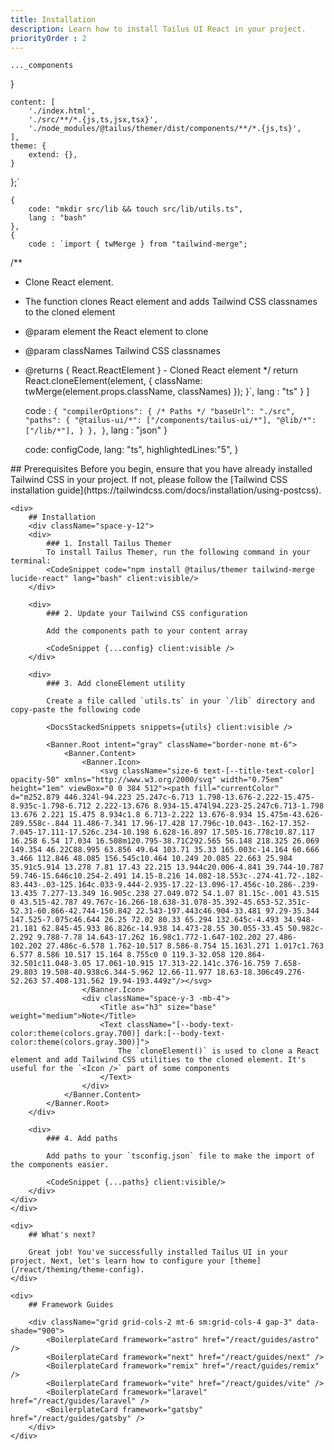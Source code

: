 ```yaml
---
title: Installation
description: Learn how to install Tailus UI React in your project.
priorityOrder : 2
---
```



    ..._components
}

    content: [
        './index.html',
        './src/**/*.{js,ts,jsx,tsx}',
        './node_modules/@tailus/themer/dist/components/**/*.{js,ts}',
    ],
    theme: {
        extend: {},
    }
};`

    {
        code: "mkdir src/lib && touch src/lib/utils.ts",
        lang : "bash"
    },
    {
        code : `import { twMerge } from "tailwind-merge";

/**
 * Clone React element.
 * The function clones React element and adds Tailwind CSS classnames to the cloned element
 * @param element the React element to clone
 * @param classNames Tailwind CSS classnames
 * @returns { React.ReactElement } - Cloned React element
 */
    return React.cloneElement(element, {
        className: twMerge(element.props.className, classNames)
    });
}`,
lang : "ts"
    }
]

    code : `{
    "compilerOptions": {
        /* Paths */
        "baseUrl": "./src",
        "paths": {
            "@tailus-ui/*": ["/components/tailus-ui/*"],
            "@lib/*": ["/lib/*"],
        }
    },
}`,
    lang : "json"
}

    code: configCode,
    lang: "ts",
    highlightedLines:"5",
}


<div className="space-y-20">
    <div>
        ## Prerequisites
        Before you begin, ensure that you have already installed Tailwind CSS in your project. If not, please follow the [Tailwind CSS installation guide](https://tailwindcss.com/docs/installation/using-postcss).
    </div>

    <div>
        ## Installation
        <div className="space-y-12">
        <div>
            ### 1. Install Tailus Themer
            To install Tailus Themer, run the following command in your terminal:
            <CodeSnippet code="npm install @tailus/themer tailwind-merge lucide-react" lang="bash" client:visible/>
        </div>

        <div>
            ### 2. Update your Tailwind CSS configuration

            Add the components path to your content array 

            <CodeSnippet {...config} client:visible />
        </div>

        <div>
            ### 3. Add cloneElement utility

            Create a file called `utils.ts` in your `/lib` directory and copy-paste the following code

            <DocsStackedSnippets snippets={utils} client:visible />

            <Banner.Root intent="gray" className="border-none mt-6">
                <Banner.Content>
                    <Banner.Icon>
                        <svg className="size-6 text-[--title-text-color] opacity-50" xmlns="http://www.w3.org/2000/svg" width="0.75em" height="1em" viewBox="0 0 384 512"><path fill="currentColor" d="m252.879 446.324l-94.223 25.247c-6.713 1.798-13.676-2.222-15.475-8.935c-1.798-6.712 2.222-13.676 8.934-15.474l94.223-25.247c6.713-1.798 13.676 2.221 15.475 8.934c1.8 6.713-2.222 13.676-8.934 15.475m-43.626-289.558c-.844 11.486-7.341 17.96-17.428 17.796c-10.043-.162-17.352-7.045-17.111-17.526c.234-10.198 6.628-16.897 17.505-16.778c10.87.117 16.258 6.54 17.034 16.508m120.795-38.71C292.565 56.148 218.325 26.069 149.354 46.22C88.995 63.856 49.64 103.71 35.33 165.003c-14.164 60.666 3.466 112.846 48.085 156.545c10.464 10.249 20.085 22.663 25.984 35.91c5.914 13.278 7.81 17.43 22.215 13.944c20.006-4.841 39.744-10.787 59.746-15.646c10.254-2.491 14.15-8.216 14.082-18.553c-.274-41.72-.182-83.443-.03-125.164c.033-9.444-2.935-17.22-13.096-17.456c-10.286-.239-13.435 7.277-13.349 16.905c.238 27.049.072 54.1.07 81.15c-.001 43.515 0 43.515-42.787 49.767c-16.266-18.638-31.078-35.392-45.653-52.351c-52.31-60.866-42.744-150.842 22.543-197.443c46.904-33.481 97.29-35.344 147.525-7.075c46.644 26.25 72.02 80.33 65.294 132.645c-4.493 34.948-21.181 62.845-45.933 86.826c-14.938 14.473-28.55 30.055-33.45 50.982c-2.292 9.788-7.78 14.643-17.262 16.98c1.772-1.647-102.202 27.486-102.202 27.486c-6.578 1.762-10.517 8.586-8.754 15.163l.271 1.017c1.763 6.577 8.586 10.517 15.164 8.755c0 0 119.3-32.058 120.864-32.501c11.048-3.05 17.061-10.915 17.313-22.141c.376-16.759 7.658-29.803 19.508-40.938c6.344-5.962 12.66-11.977 18.63-18.306c49.276-52.263 57.408-131.562 19.94-193.449z"/></svg>
                    </Banner.Icon>
                    <div className="space-y-3 -mb-4">
                        <Title as="h3" size="base" weight="medium">Note</Title>
                        <Text className="[--body-text-color:theme(colors.gray.700)] dark:[--body-text-color:theme(colors.gray.300)]">
                            The `cloneElement()` is used to clone a React element and add Tailwind CSS utilities to the cloned element. It's useful for the `<Icon />` part of some components
                        </Text>
                    </div>
                </Banner.Content>
            </Banner.Root>
        </div>

        <div>
            ### 4. Add paths

            Add paths to your `tsconfig.json` file to make the import of the components easier.

            <CodeSnippet {...paths} client:visible/>
        </div>
    </div>
    </div>

    <div>
        ## What's next?

        Great job! You've successfully installed Tailus UI in your project. Next, let's learn how to configure your [theme](/react/theming/theme-config).
    </div>

    <div>
        ## Framework Guides

        <div className="grid grid-cols-2 mt-6 sm:grid-cols-4 gap-3" data-shade="900">
            <BoilerplateCard framework="astro" href="/react/guides/astro" />
            <BoilerplateCard framework="next" href="/react/guides/next" />
            <BoilerplateCard framework="remix" href="/react/guides/remix" />
            <BoilerplateCard framework="vite" href="/react/guides/vite" />
            <BoilerplateCard framework="laravel" href="/react/guides/laravel" />
            <BoilerplateCard framework="gatsby" href="/react/guides/gatsby" />
        </div>
    </div>
</div>